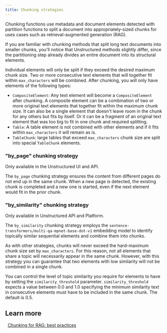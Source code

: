 ```yaml
---
title: Chunking strategies
---
```


Chunking functions use metadata and document elements detected with partition functions to split a document into
appropriately-sized chunks for uses cases such as retrieval-augmented generation (RAG).

If you are familiar with chunking methods that split long text documents into smaller chunks, you'll notice that
Unstructured methods slightly differ, since the partitioning step already divides an entire document into its structural elements.

Individual elements will only be split if they exceed the desired maximum chunk size. Two or more consecutive text elements
that will together fit within `max_characters` will be combined. After chunking, you will only have elements of the
following types:

* `CompositeElement`: Any text element will become a `CompositeElement` after chunking. A composite element can be a
combination of two or more original text elements that together fit within the maximum chunk size. It can also be a single
element that doesn't leave room in the chunk for any others but fits by itself. Or it can be a fragment of an original
text element that was too big to fit in one chunk and required splitting.
* `Table`:  A table element is not combined with other elements and if it fits within `max_characters` it will remain as is.
* `TableChunk`: large tables that exceed `max_characters` chunk size are split into special `TableChunk` elements.


<SharedChunkingStrategyBasic/>


<SharedChunkingStrategyByTitle/>

### "by_page" chunking strategy

Only available in the Unstructured UI and API.

The `by_page` chunking strategy ensures the content from different pages do not end up in the same chunk.
When a new page is detected, the existing chunk is completed and a new one is started, even if the next element would fit in the
prior chunk.

### "by_similarity" chunking strategy

Only available in Unstructured API and Platform.

The `by_similarity` chunking strategy employs the `sentence-transformers/multi-qa-mpnet-base-dot-v1` embedding model to
identify topically similar sequential elements and combine them into chunks.

As with other strategies, chunks will never exceed the hard-maximum chunk size set by `max_characters`. For this reason,
not all elements that share a topic will necessarily appear in the same chunk. However, with this strategy you can
guarantee that two elements with low similarity will not be combined in a single chunk.

You can control the level of topic similarity you require for elements to have by setting the `similarity_threshold` parameter.
`similarity_threshold` expects a value between 0.0 and 1.0 specifying the minimum similarity text in consecutive elements
must have to be included in the same chunk. The default is 0.5.

### 

## Learn more

<Icon icon="blog" />&nbsp;&nbsp;[Chunking for RAG: best practices](https://unstructured.io/blog/chunking-for-rag-best-practices)
